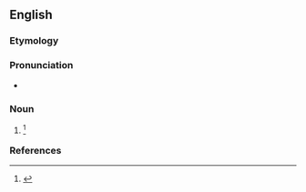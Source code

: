 ==English==

===Etymology===
{{suffix|en|abstinence|y}}

===Pronunciation===
* {{a|US}} {{IPA|en|/æb.stə.nn̩.si/}}

===Noun===
{{en-noun|~|abstinencies}}

# {{lb|en|rare}} {{alternative form of|en|abstinence}} {{defdate|First attested in the late 16<sup>th</sup> century.}}<ref name=SOED>{{R:SOED5|page=10}}</ref>

===References===
<references/>